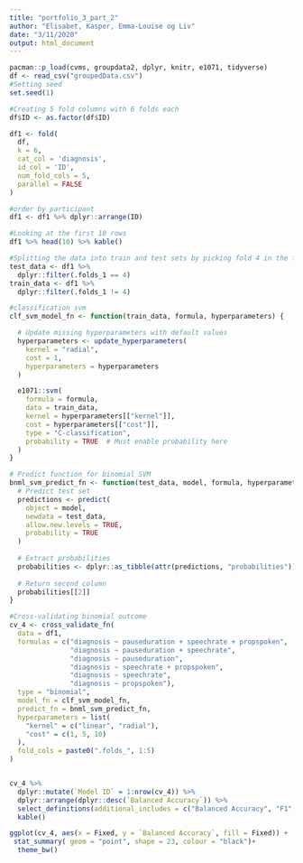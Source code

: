 ```yaml
---
title: "portfolio_3_part_2"
author: "Elisabet, Kasper, Emma-Louise og Liv"
date: "3/11/2020"
output: html_document
---
```


```r
pacman::p_load(cvms, groupdata2, dplyr, knitr, e1071, tidyverse)
df <- read_csv("groupedData.csv")
#Setting seed 
set.seed(1)

#Creating 5 fold columns with 6 folds each
df$ID <- as.factor(df$ID)

df1 <- fold(
  df, 
  k = 6, 
  cat_col = 'diagnosis', 
  id_col = 'ID',
  num_fold_cols = 5,
  parallel = FALSE
)

#order by participant
df1 <- df1 %>% dplyr::arrange(ID)

#Looking at the first 10 rows
df1 %>% head(10) %>% kable()

#Splitting the data into train and test sets by picking fold 4 in the first column as the test set
test_data <- df1 %>% 
  dplyr::filter(.folds_1 == 4)
train_data <- df1 %>% 
  dplyr::filter(.folds_1 != 4)

#classification svm
clf_svm_model_fn <- function(train_data, formula, hyperparameters) {

  # Update missing hyperparameters with default values
  hyperparameters <- update_hyperparameters(
    kernel = "radial",
    cost = 1,
    hyperparameters = hyperparameters
  )

  e1071::svm(
    formula = formula,
    data = train_data,
    kernel = hyperparameters[["kernel"]],
    cost = hyperparameters[["cost"]],
    type = "C-classification",
    probability = TRUE  # Must enable probability here
  )
}

# Predict function for binomial SVM
bnml_svm_predict_fn <- function(test_data, model, formula, hyperparameters, train_data) {
  # Predict test set
  predictions <- predict(
    object = model,
    newdata = test_data,
    allow.new.levels = TRUE,
    probability = TRUE
  )
  
  # Extract probabilities
  probabilities <- dplyr::as_tibble(attr(predictions, "probabilities"))
  
  # Return second column
  probabilities[[2]]
}

#Cross-validating binomial outcome
cv_4 <- cross_validate_fn(
  data = df1,
  formulas = c("diagnosis ~ pauseduration + speechrate + propspoken",
               "diagnosis ~ pauseduration + speechrate",
               "diagnosis ~ pauseduration",
               "diagnosis ~ speechrate + propspoken",
               "diagnosis ~ speechrate",
               "diagnosis ~ propspoken"),
  type = "binomial",
  model_fn = clf_svm_model_fn,
  predict_fn = bnml_svm_predict_fn,
  hyperparameters = list(
    "kernel" = c("linear", "radial"),
    "cost" = c(1, 5, 10)
  ),
  fold_cols = paste0(".folds_", 1:5)
)


cv_4 %>% 
  dplyr::mutate(`Model ID` = 1:nrow(cv_4)) %>% 
  dplyr::arrange(dplyr::desc(`Balanced Accuracy`)) %>% 
  select_definitions(additional_includes = c("Balanced Accuracy", "F1", "MCC", "Model ID")) %>% 
  kable()

ggplot(cv_4, aes(x = Fixed, y = `Balanced Accuracy`, fill = Fixed)) +
 stat_summary( geom = "point", shape = 23, colour = "black")+
  theme_bw()
```

